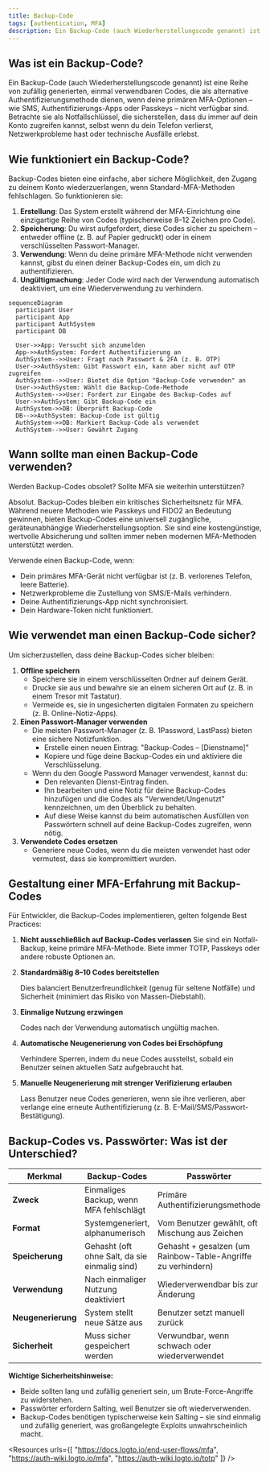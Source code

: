 ```yaml
---
title: Backup-Code
tags: [authentication, MFA]
description: Ein Backup-Code (auch Wiederherstellungscode genannt) ist eine Reihe von zufällig generierten, einmal verwendbaren Codes, die als alternative Authentifizierungsmethode dienen, wenn deine primären MFA-Optionen – wie SMS, Authentifizierungs-Apps oder Passkeys – nicht verfügbar sind.
---
```


## Was ist ein Backup-Code?

Ein Backup-Code (auch Wiederherstellungscode genannt) ist eine Reihe von zufällig generierten, einmal verwendbaren Codes, die als alternative Authentifizierungsmethode dienen, wenn deine primären MFA-Optionen – wie SMS, Authentifizierungs-Apps oder Passkeys – nicht verfügbar sind. Betrachte sie als Notfallschlüssel, die sicherstellen, dass du immer auf dein Konto zugreifen kannst, selbst wenn du dein Telefon verlierst, Netzwerkprobleme hast oder technische Ausfälle erlebst.

## Wie funktioniert ein Backup-Code?

Backup-Codes bieten eine einfache, aber sichere Möglichkeit, den Zugang zu deinem Konto wiederzuerlangen, wenn Standard-MFA-Methoden fehlschlagen. So funktionieren sie:

1. **Erstellung**: Das System erstellt während der MFA-Einrichtung eine einzigartige Reihe von Codes (typischerweise 8–12 Zeichen pro Code).
2. **Speicherung**: Du wirst aufgefordert, diese Codes sicher zu speichern – entweder offline (z. B. auf Papier gedruckt) oder in einem verschlüsselten Passwort-Manager.
3. **Verwendung**: Wenn du deine primäre MFA-Methode nicht verwenden kannst, gibst du einen deiner Backup-Codes ein, um dich zu authentifizieren.
4. **Ungültigmachung**: Jeder Code wird nach der Verwendung automatisch deaktiviert, um eine Wiederverwendung zu verhindern.

```mermaid
sequenceDiagram
  participant User
  participant App
  participant AuthSystem
  participant DB

  User->>App: Versucht sich anzumelden
  App->>AuthSystem: Fordert Authentifizierung an
  AuthSystem-->>User: Fragt nach Passwort & 2FA (z. B. OTP)
  User->>AuthSystem: Gibt Passwort ein, kann aber nicht auf OTP zugreifen
  AuthSystem-->>User: Bietet die Option "Backup-Code verwenden" an
  User->>AuthSystem: Wählt die Backup-Code-Methode
  AuthSystem-->>User: Fordert zur Eingabe des Backup-Codes auf
  User->>AuthSystem: Gibt Backup-Code ein
  AuthSystem->>DB: Überprüft Backup-Code
  DB-->>AuthSystem: Backup-Code ist gültig
  AuthSystem->>DB: Markiert Backup-Code als verwendet
  AuthSystem-->>User: Gewährt Zugang
```

## Wann sollte man einen Backup-Code verwenden?

Werden Backup-Codes obsolet? Sollte MFA sie weiterhin unterstützen?

Absolut. Backup-Codes bleiben ein kritisches Sicherheitsnetz für MFA. Während neuere Methoden wie Passkeys und FIDO2 an Bedeutung gewinnen, bieten Backup-Codes eine universell zugängliche, geräteunabhängige Wiederherstellungsoption. Sie sind eine kostengünstige, wertvolle Absicherung und sollten immer neben modernen MFA-Methoden unterstützt werden.

Verwende einen Backup-Code, wenn:

- Dein primäres MFA-Gerät nicht verfügbar ist (z. B. verlorenes Telefon, leere Batterie).
- Netzwerkprobleme die Zustellung von SMS/E-Mails verhindern.
- Deine Authentifizierungs-App nicht synchronisiert.
- Dein Hardware-Token nicht funktioniert.

## Wie verwendet man einen Backup-Code sicher?

Um sicherzustellen, dass deine Backup-Codes sicher bleiben:

1. **Offline speichern**
    - Speichere sie in einem verschlüsselten Ordner auf deinem Gerät.
    - Drucke sie aus und bewahre sie an einem sicheren Ort auf (z. B. in einem Tresor mit Tastatur).
    - Vermeide es, sie in ungesicherten digitalen Formaten zu speichern (z. B. Online-Notiz-Apps).
2. **Einen Passwort-Manager verwenden**
    - Die meisten Passwort-Manager (z. B. 1Password, LastPass) bieten eine sichere Notizfunktion.
        - Erstelle einen neuen Eintrag: "Backup-Codes – [Dienstname]"
        - Kopiere und füge deine Backup-Codes ein und aktiviere die Verschlüsselung.
    - Wenn du den Google Password Manager verwendest, kannst du:
        - Den relevanten Dienst-Eintrag finden.
        - Ihn bearbeiten und eine Notiz für deine Backup-Codes hinzufügen und die Codes als "Verwendet/Ungenutzt" kennzeichnen, um den Überblick zu behalten.
        - Auf diese Weise kannst du beim automatischen Ausfüllen von Passwörtern schnell auf deine Backup-Codes zugreifen, wenn nötig.
3. **Verwendete Codes ersetzen**
    - Generiere neue Codes, wenn du die meisten verwendet hast oder vermutest, dass sie kompromittiert wurden.

## Gestaltung einer MFA-Erfahrung mit Backup-Codes

Für Entwickler, die Backup-Codes implementieren, gelten folgende Best Practices:

1. **Nicht ausschließlich auf Backup-Codes verlassen**
Sie sind ein Notfall-Backup, keine primäre MFA-Methode. Biete immer TOTP, Passkeys oder andere robuste Optionen an.
2. **Standardmäßig 8–10 Codes bereitstellen**
    
    Dies balanciert Benutzerfreundlichkeit (genug für seltene Notfälle) und Sicherheit (minimiert das Risiko von Massen-Diebstahl).
    
3. **Einmalige Nutzung erzwingen**
    
    Codes nach der Verwendung automatisch ungültig machen.
    
4. **Automatische Neugenerierung von Codes bei Erschöpfung**
    
    Verhindere Sperren, indem du neue Codes ausstellst, sobald ein Benutzer seinen aktuellen Satz aufgebraucht hat.
    
5. **Manuelle Neugenerierung mit strenger Verifizierung erlauben**
    
    Lass Benutzer neue Codes generieren, wenn sie ihre verlieren, aber verlange eine erneute Authentifizierung (z. B. E-Mail/SMS/Passwort-Bestätigung).
    

## Backup-Codes vs. Passwörter: Was ist der Unterschied?

| Merkmal | Backup-Codes | Passwörter |
| --- | --- | --- |
| **Zweck** | Einmaliges Backup, wenn MFA fehlschlägt | Primäre Authentifizierungsmethode |
| **Format** | Systemgeneriert, alphanumerisch | Vom Benutzer gewählt, oft Mischung aus Zeichen |
| **Speicherung** | Gehasht (oft ohne Salt, da sie einmalig sind) | Gehasht + gesalzen (um Rainbow-Table-Angriffe zu verhindern) |
| **Verwendung** | Nach einmaliger Nutzung deaktiviert | Wiederverwendbar bis zur Änderung |
| **Neugenerierung** | System stellt neue Sätze aus | Benutzer setzt manuell zurück |
| **Sicherheit** | Muss sicher gespeichert werden | Verwundbar, wenn schwach oder wiederverwendet |

**Wichtige Sicherheitshinweise:**

- Beide sollten lang und zufällig generiert sein, um Brute-Force-Angriffe zu widerstehen.
- Passwörter erfordern Salting, weil Benutzer sie oft wiederverwenden.
- Backup-Codes benötigen typischerweise kein Salting – sie sind einmalig und zufällig generiert, was großangelegte Exploits unwahrscheinlich macht.

<Resources
  urls={[
    "https://docs.logto.io/end-user-flows/mfa",
    "https://auth-wiki.logto.io/mfa",
    "https://auth-wiki.logto.io/totp"
  ]}
/>